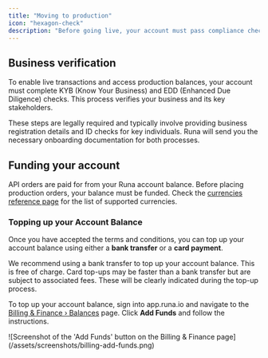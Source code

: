 ```yaml
---
title: "Moving to production"
icon: "hexagon-check"
description: "Before going live, your account must pass compliance checks and be funded, here's what to expect"
---
```


## Business verification

To enable live transactions and access production balances, your account must complete KYB (Know Your Business) and EDD (Enhanced Due Diligence) checks. This process verifies your business and its key stakeholders.

These steps are legally required and typically involve providing business registration details and ID checks for key individuals. Runa will send you the necessary onboarding documentation for both processes.

## Funding your account

API orders are paid for from your Runa account balance. Before placing production orders, your balance must be funded. Check the [currencies reference page](/reference/currencies) for the list of supported currencies.

### Topping up your Account Balance

Once you have accepted the terms and conditions, you can top up your account balance using either a **bank transfer** or a **card payment**.

<Columns cols={2}>
  <Card title="Bank transfer" icon="building-columns">
    We recommend using a bank transfer to top up your account balance. This is
    free of charge.
  </Card>
  <Card title="Card payment" icon="credit-card">
    Card top-ups may be faster than a bank transfer but are subject to
    associated fees. These will be clearly indicated during the top-up process.
  </Card>
</Columns>

To top up your account balance, sign into app.runa.io and navigate to the [Billing & Finance › Balances](https://app.runa.io/billing) page. Click **Add Funds** and follow the instructions.

<Frame caption="Select the 'Add Funds' button to top up your account balance">
  ![Screenshot of the 'Add Funds' button on the Billing & Finance
  page](/assets/screenshots/billing-add-funds.png)
</Frame>
